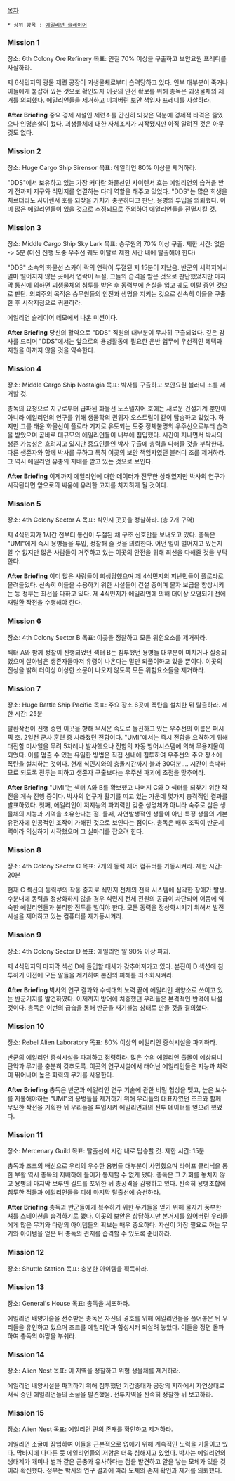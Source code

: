 [[목차]]
 * 상위 항목 : [[에일리언 슬레이어]]

=== Mission 1 ===
장소: 6th Colony Ore Refinery
목표: 인질 70% 이상을 구출하고 보안요원 프레디를 사살하라.

제 6식민지의 광물 제련 공장이 괴생물체로부터 습격당하고 있다. 인부 대부분이 죽거나 이들에게 붙잡혀 있는 것으로 확인되자 이곳의 안전 확보를 위해 총독은 괴생물체의 제거를 의뢰했다. 에일리언들을 제거하고 미쳐버린 보안 책임자 프레디를 사살하라.

'''After Briefing'''
중요 경제 시설인 제련소를 간신히 되찾은 덕분에 경제적 타격은 줄었으나 인명손실이 컸다. 괴생물체에 대한 자체조사가 시작됐지만 아직 알려진 것은 아무것도 없다.

=== Mission 2 ===
장소: Huge Cargo Ship Sirensor
목표: 에일리언 80% 이상을 제거하라.

"DDS"에서 보유하고 있는 가장 커다란 화물선인 사이렌서 호는 에일리언의 습격을 받기 전까지 지구와 식민지를 연결하는 다리 역할을 해주고 있었다. "DDS"는 많은 희생을 치르더라도 사이렌서 호를 되찾을 가치가 충분하다고 판단, 용병의 투입을 의뢰했다. 이미 많은 에일리언들이 있을 것으로 추정되므로 주의하여 에일리언들을 전멸시킬 것.

=== Mission 3 ===
장소: Middle Cargo Ship Sky Lark
목표: 승무원의 70% 이상 구출.
제한 시간: 없음 -> 5분 (미션 진행 도중 우주선 궤도 이탈로 제한 시간 내에 탈출해야 한다)

"DDS" 소속의 화물선 스카이 락의 연락이 두절된 지 15분이 지났음. 반군의 세력지에서 얼마 떨어지지 않은 곳에서 연락이 두절, 그들의 습격을 받은 것으로 판단했었지만 마지막 통신에 의하면 괴생물체의 침투를 받은 후 동력부에 손실을 입고 궤도 이탈 중인 것으로 판단. 의뢰주의 목적은 승무원들의 안전과 생명을 지키는 것으로 신속히 이들을 구출한 후 시작지점으로 귀환하라.

에일리언 슬레이어 데모에서 나온 미션이다.

'''After Briefing'''
당신의 활약으로 "DDS" 직원의 대부분이 무사히 구출되었다. 깊은 감사를 드리며 "DDS"에서는 앞으로의 용병활동에 필요한 운반 업무에 우선적인 혜택과 지원을 아끼지 않을 것을 약속한다.

=== Mission 4 ===
장소: Middle Cargo Ship Nostalgia
목표: 박사를 구출하고 보안요원 블러디 조를 제거할 것.

총독의 요청으로 지구로부터 급파된 화물선 노스텔지어 호에는 새로운 건설기계 뿐만이 아니라 에일리언의 연구를 위해 생물학의 권위자 오스트립이 같이 탑승하고 있었다. 하지만 그를 태운 화물선이 플로라 기지로 유도되는 도중 정체불명의 우주선으로부터 습격을 받았으며 곧바로 대규모의 에일리언들이 내부에 침입했다. 시간이 지나면서 박사의 생존 가능성은 흐려지고 있지만 중요인물인 박사 구출에 총력을 다해줄 것을 부탁한다. 다른 생존자와 함께 박사를 구하고 특히 이곳의 보안 책임자였던 블러디 조를 제거하라. 그 역시 에일리언 유충의 지배를 받고 있는 것으로 보인다.

'''After Briefing'''
이제까지 에일리언에 대한 데이터가 전무한 상태였지만 박사의 연구가 시작된다면 앞으로의 싸움에 유리한 고지를 차지하게 될 것이다.

=== Mission 5 ===
장소: 4th Colony Sector A
목표: 식민지 곳곳을 정찰하라. (총 7개 구역)

제 4식민지가 1시간 전부터 통신이 두절된 채 구조 신호만을 보내오고 있다. 총독은 "UMI"에게 즉시 용병들을 투입, 정찰해 줄 것을 의뢰한다. 어떤 일이 벌어지고 있는지 알 수 없지만 많은 사람들이 거주하고 있는 이곳의 안전을 위해 최선을 다해줄 것을 부탁한다.

'''After Briefing'''
이미 많은 사람들이 희생당했으며 제 4식민지의 피난민들이 플로라로 몰려들었다. 신속히 이들을 수용하기 위한 시설들이 건설 중이며 물자 보급을 향상시키는 등 정부는 최선을 다하고 있다. 제 4식민지가 에일리언에 의해 더이상 오염되기 전에 재탈환 작전을 수행해야 한다.

=== Mission 6 ===
장소: 4th Colony Sector B
목표: 이곳을 정찰하고 모든 위험요소를 제거하라.

섹터 A와 함께 정찰이 진행되었던 섹터 B는 침투했던 용병들 대부분이 미치거나 실종되었으며 살아남은 생존자들마저 유령이 나온다는 말만 되풀이하고 있을 뿐이다. 이곳의 진상을 밝혀 더이상 이상한 소문이 나오지 않도록 모든 위험요소들을 제거하라.

=== Mission 7 ===
장소: Huge Battle Ship Pacific
목표: 주요 장소 6곳에 폭탄을 설치한 뒤 탈출하라.
제한 시간: 25분

탈환작전이 진행 중인 이곳을 향해 무서운 속도로 돌진하고 있는 우주선의 이름은 퍼시픽 호. 2일전 군사 훈련 중 사라졌던 전함이다. "UMI"에서는 즉시 전함을 요격하기 위해 대전함 미사일을 무려 5차례나 발사했으나 전함의 자동 방어시스템에 의해 무용지물이 되었다. 이를 멈출 수 있는 유일한 방법은 직접 선내에 침투하여 우주선의 주요 장소에 폭탄을 설치하는 것이다. 현재 식민지와의 충돌시간까지 불과 30여분.... 시간이 촉박하므로 되도록 전투는 피하고 생존자 구출보다는 우주선 파괴에 초점을 맞추어라.

'''After Briefing'''
"UMI"는 섹터 A와 B를 확보했고 나머지 C와 D 섹터를 되찾기 위한 작전을 계속 진행 중이다. 박사의 연구가 활기를 띠고 있는 가운데 몇가지 충격적인 결과를 발표하였다. 첫째, 에일리언이 저지능의 파괴력만 갖춘 생명체가 아니라 숙주로 삼은 생물체의 지능과 기억을 소유한다는 점. 둘째, 자연발생적인 생물이 아닌 특정 생물의 기본 유전자에 인공적인 조작이 가해진 것으로 보인다는 점이다. 총독은 배후 조직이 반군세력이라 의심하기 시작했으며 그 실마리를 잡으려 한다.

=== Mission 8 ===
장소: 4th Colony Sector C
목표: 7개의 동력 제어 컴퓨터를 가동시켜라.
제한 시간: 20분

현재 C 섹션의 동력부의 작동 중지로 식민지 전체의 전력 시스템에 심각한 장애가 발생. 수분내에 동력을 정상화하지 않을 경우 식민지 전체 전원의 공급이 차단되어 어둠에 익숙한 에일리언들과 불리한 전투를 벌여야 한다. 모든 동력을 정상화시키기 위해서 발전시설을 제어하고 있는 컴퓨터를 재가동시켜라.

=== Mission 9 ===
장소: 4th Colony Sector D
목표: 에일리언 알 90% 이상 파괴.

제 4식민지의 마지막 섹션 D에 돌입할 태세가 갖추어져가고 있다. 본진이 D 섹션에 침투하기 이전에 모든 알들을 제거하여 본진의 피해를 최소화시켜라.

'''After Briefing'''
박사의 연구 결과와 수색대의 노력 끝에 에일리언 배양소로 쓰이고 있는 반군기지를 발견하였다. 이제까지 방어에 치중했던 우리들은 본격적인 반격에 나설 것이다. 총독은 이번의 급습을 통해 반군을 재기불능 상태로 만들 것을 결의했다.

=== Mission 10 ===
장소: Rebel Alien Laboratory
목표: 80% 이상의 에일리언 증식시설을 파괴하라.

반군의 에일리언 증식시설을 파괴하고 점령하라. 많은 수의 에일리언 출몰이 예상되니 탄약과 무기를 충분히 갖추도록. 이곳의 연구시설에서 태어난 에일리언들은 지능과 체력이 뛰어나며 높은 화력의 무기를 사용한다.

'''After Briefing'''
총독은 반군과 에일리언 연구 기술에 관한 비밀 협상을 맺고, 높은 보수를 지불해야하는 "UMI"의 용병들을 제거하기 위해 우리들의 대표자였던 조크와 함께 무모한 작전을 기획한 뒤 우리들을 투입시켜 에일리언과의 전투 데이터를 얻으려 했었다.

=== Mission 11 ===
장소: Mercenary Guild
목표: 탈출선에 시간 내로 탑승할 것.
제한 시간: 15분

총독과 조크의 배신으로 우리의 우수한 용병들 대부분이 사망했으며 라이프 클리닉을 통한 부활 역시 총독의 지배하에 들어가 통제할 수 없게 됐다. 총독은 그 기회를 놓치지 않고 용병의 마지막 보루인 길드를 포위한 뒤 총공격을 감행하고 있다. 신속히 용병조합에 침투한 적들과 에일리언들을 피해 마지막 탈출선에 승선하라.

'''After Briefing'''
총독과 반군들에게 복수하기 위한 무기들을 얻기 위해 물자가 풍부한 셔틀 스테이션을 습격하기로 했다. 이곳의 보안은 상당하지만 본거지를 잃어버린 우리들에게 많은 무기와 다량의 아이템들의 확보는 매우 중요하다. 자신이 가장 필요로 하는 무기와 아이템을 얻은 뒤 총독의 관저를 습격할 수 있도록 준비하라.

=== Mission 12 ===
장소: Shuttle Station
목표: 충분한 아이템을 획득하라.

=== Mission 13 ===
장소: General's House
목표: 총독을 체포하라.

에일리언 배양기술을 전수받은 총독은 자신의 경호를 위해 에일리언들을 풀어놓은 뒤 우리들을 유인하고 있으며 조크를 에일리언과 합성시켜 되살려 놓았다. 이들을 정면 돌파하여 총독의 야망을 부숴라.

=== Mission 14 ===
장소: Alien Nest
목표: 이 지역을 정찰하고 위험 생물체를 제거하라.

에일리언 배양시설을 파괴하기 위해 침투했던 기갑중대가 공장의 지하에서 자연상태로 서식 중인 에일리언들의 소굴을 발견했음. 전투지역을 신속히 정찰한 뒤 보고하라.

=== Mission 15 ===
장소: Alien Nest
목표: 에일리언 퀸의 존재를 확인하고 제거하라.

에일리언 소굴에 잠입하여 이들을 근본적으로 없애기 위해 계속적인 노력을 기울이고 있다. 막바지에 다다른 듯 에일리언들의 저항은 더욱 심해지고 있었다. 박사는 에일리언의 생태계가 개미나 벌과 같은 곤충과 유사하다는 점을 발견하고 알을 낳는 모체가 있을 것이라 확신했다. 정부는 박사의 연구 결과에 따라 모체의 존재 확인과 제거를 의뢰했다.
